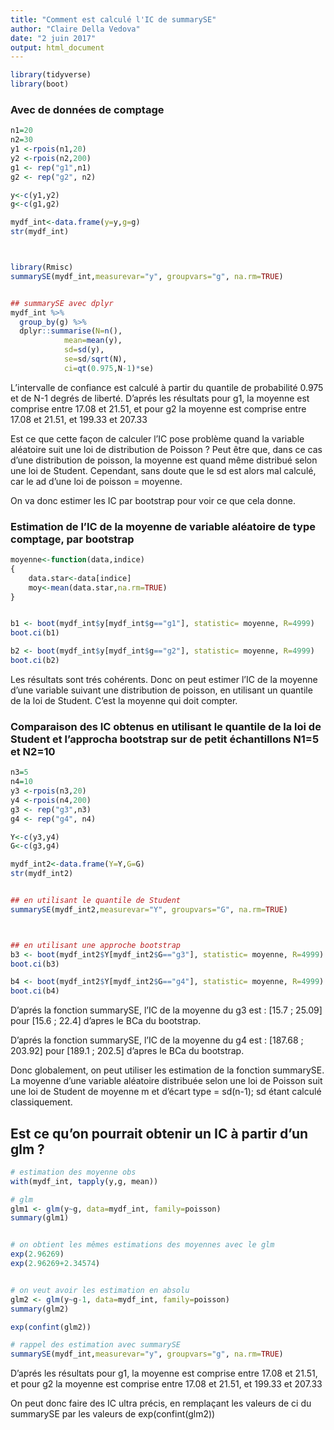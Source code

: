 ```yaml
---
title: "Comment est calculé l'IC de summarySE"
author: "Claire Della Vedova"
date: "2 juin 2017"
output: html_document
---
```


```r
library(tidyverse)
library(boot)
```



### Avec de données de comptage

```r
n1=20
n2=30
y1 <-rpois(n1,20)
y2 <-rpois(n2,200)
g1 <- rep("g1",n1)
g2 <- rep("g2", n2)

y<-c(y1,y2)
g<-c(g1,g2)

mydf_int<-data.frame(y=y,g=g)
str(mydf_int)



library(Rmisc)
summarySE(mydf_int,measurevar="y", groupvars="g", na.rm=TRUE)


## summarySE avec dplyr
mydf_int %>%
  group_by(g) %>%
  dplyr::summarise(N=n(),
            mean=mean(y), 
            sd=sd(y),
            se=sd/sqrt(N),
            ci=qt(0.975,N-1)*se)

```


L'intervalle de confiance est calculé à partir du quantile de probabilité 0.975 et de N-1 degrés de liberté.
D'aprés les résultats pour g1, la moyenne est comprise entre 17.08 et 21.51, et pour g2 la moyenne est comprise entre 17.08 et 21.51, et 199.33 et 207.33

Est ce que cette façon de calculer l'IC pose problème quand la variable aléatoire suit une loi de distribution de Poisson ?
Peut être que, dans ce cas d'une distribution de poisson, la moyenne est quand même distribué selon une loi de Student. Cependant, sans doute que le sd est alors mal calculé, car le ad d'une loi de poisson = moyenne.

On va donc estimer les IC par bootstrap pour voir ce que cela donne.


### Estimation de l'IC de la moyenne de variable aléatoire de type comptage, par bootstrap
```r


moyenne<-function(data,indice)                       
{                       
    data.star<-data[indice]                   
    moy<-mean(data.star,na.rm=TRUE)                   
}                       


b1 <- boot(mydf_int$y[mydf_int$g=="g1"], statistic= moyenne, R=4999)                       
boot.ci(b1)

b2 <- boot(mydf_int$y[mydf_int$g=="g2"], statistic= moyenne, R=4999)                       
boot.ci(b2)   


```


Les résultats sont trés cohérents. Donc on peut estimer l'IC de la moyenne d'une variable suivant une distribution de poisson, en utilisant un quantile de la loi de Student. C'est la moyenne qui doit compter.

### Comparaison des IC obtenus en utilisant le quantile de la loi de Student et l'approcha bootstrap sur de petit échantillons N1=5 et N2=10

```r

n3=5
n4=10
y3 <-rpois(n3,20)
y4 <-rpois(n4,200)
g3 <- rep("g3",n3)
g4 <- rep("g4", n4)

Y<-c(y3,y4)
G<-c(g3,g4)

mydf_int2<-data.frame(Y=Y,G=G)
str(mydf_int2)


## en utilisant le quantile de Student
summarySE(mydf_int2,measurevar="Y", groupvars="G", na.rm=TRUE)



## en utilisant une approche bootstrap
b3 <- boot(mydf_int2$Y[mydf_int2$G=="g3"], statistic= moyenne, R=4999)                       
boot.ci(b3)

b4 <- boot(mydf_int2$Y[mydf_int2$G=="g4"], statistic= moyenne, R=4999)                       
boot.ci(b4)   


```


D'aprés la fonction summarySE, l'IC de la moyenne du g3 est : [15.7 ; 25.09] pour [15.6 ; 22.4] d'apres le BCa du bootstrap.

D'aprés la fonction summarySE, l'IC de la moyenne du g4 est : [187.68 ; 203.92] pour [189.1 ; 202.5] d'apres le BCa du bootstrap.

Donc globalement, on peut utiliser les estimation de la fonction summarySE.
La moyenne d'une variable aléatoire distribuée selon une loi de Poisson suit une loi de Student de moyenne m et d'écart type = sd\racine(n-1); sd étant calculé classiquement.



## Est ce qu'on pourrait obtenir un IC à partir d'un glm ?

```r

# estimation des moyenne obs
with(mydf_int, tapply(y,g, mean))

# glm
glm1 <- glm(y~g, data=mydf_int, family=poisson)
summary(glm1)


# on obtient les mêmes estimations des moyennes avec le glm
exp(2.96269)
exp(2.96269+2.34574)


# on veut avoir les estimation en absolu
glm2 <- glm(y~g-1, data=mydf_int, family=poisson)
summary(glm2)

exp(confint(glm2))

# rappel des estimation avec summarySE
summarySE(mydf_int,measurevar="y", groupvars="g", na.rm=TRUE)


```
D'aprés les résultats pour g1, la moyenne est comprise entre 17.08 et 21.51, et pour g2 la moyenne est comprise entre 17.08 et 21.51, et 199.33 et 207.33

On peut donc faire des IC ultra précis, en remplaçant les valeurs de ci du summarySE par les valeurs de exp(confint(glm2))

